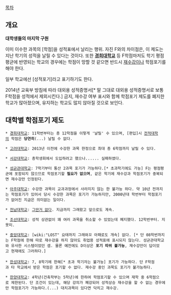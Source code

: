 [[목차]]

== 개요 ==

'''대학생들의 마지막 구원'''

이미 이수한 과목의 [학점]을 성적표에서 날리는 행위. 자진 F와의 차이점은, 이 제도는 지난 학기의 성적을 날릴 수 있다는 것이다. 또한 '''[[경희대학교]]''' 등 F학점마저도 학기 평점 평균에 반영되는 학교의 경우에는 학점이 망할 것 같으면 반드시 [[재수강]]이나 학점포기를 해야 한다.

일부 학교에선 [성적포기]라고 표기하기도 한다.

2014년 교육부 방침에 따라 대외용 성적증명서[* 말 그대로 대외용 성적증명서로 보통 F학점을 성적에서 제외시킨다.] 금지, 재수강 여부 표시와 함께 학점포기 제도를 폐지한 학교가 많아졌으며, 유지하는 학교도 많지 않아질 것으로 보인다.

== 대학별 학점포기 제도 ==

 * [[경희대학교]]: 11학번부터는 총 12학점을 이렇게 '날릴' 수 있으며, [편입]시 [[전적대학]]의 학점은 '''당연히'''(...) 날릴 수 없다. 

 * [[고려대학교]]: 2013년 이전에 수강한 과목 한정으로 최대 총 6학점까지 날릴 수 있다.

 * [[서강대학교]]: 총학생회에서 도입하려고 했으나...... 실패하였다.

 * [[성균관대학교]]: 7학기부터 통산 2과목 포기가 가능하다.[* 초과학기에도 가능] F는 평점평균에 포함되지 않으므로 학점포기할 '''필요가 없으며''', 같은 학기에 재수강과 학점포기가 중복되면 재수강만 인정된다.

 * [[아주대학교]]: 수강한 과목이 교과과정에서 사라지지 않는 한 불가능 하다. 약 10년 전까지는 학점포기가 있어서 당시 수강한 과목은 포기가 가능하지만, 2000년대 학번부터 학점포기가 없어진 지금은 의미없는 일이다.

 * [[전남대학교]]: [[그딴거 없다]]. 지금까지 그래왔고 앞으로도 계속.

 * [[조선대학교]]: 성적 상관없이 꽤 여러 과목을 취소할 수 있었는데 폐지했다. 12학번부터. 지못미.

 * [[중앙대학교]]: [wiki:"LOST" 요태까지 그래와꼬 아패로도 개속] 없다. [* 단 08학번까지는 F학점에 한해 따로 재수강을 하지 않아도 취업용 성적표에 표시되지 않는다. 성균관대학교와 유사한 시스템이었던 셈. 물론 예전에도 D이상은 '''포기 따위 불가능''', 재수강만이 답이었고 현재에도 그러하다.]
 
 * [[한성대학교]]: 7, 8학기에 한해[* 초과 학기자는 불가능] 포기가 가능하다. 단 F학점과 타 학교에서 받은 학점은 포기할 수 없다. 재수강 중인 과목도 포기가 불가능하다.

 * [[한양대학교]]: 4학년(건축학부는 5학년)에 한하여 학점포기할 수 있으며 재학 중 6학점으로 제한된다. 단 조건이 있는데, 해당 강의가 폐강되어 성적상승 재수강을 할 수 없는 경우에만 학점포기가 가능하다.(...) 대치과목이 있다면 닥치고 재수강.
